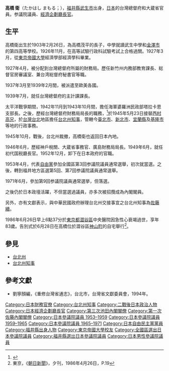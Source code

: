 {{Infobox Officeholder
|name=高橋 衛
| image = 
| imagesize = 200px
| caption=
| order = 
|office= {{JPN}}第14、15任[[經濟企劃廳長官|經濟企劃廳長官]]
|term_start = 1964年7月18日
|term_end = 1965年6月3日
|primeminister = [[池田勇人|池田勇人]]<br>[[佐藤榮作|佐藤榮作]]
|predecessor = [[宮澤喜一|宮澤喜一]]
|successor = {{link-ja|藤山愛一郎|藤山愛一郎}}
|office1       = {{JPN}}第1任[[國稅廳_(日本)|國稅廳]]長官
|term_start1   = 1949年6月1日
|term_end1     = 1952年12月27日
|1blankname1    = {{nowrap|[[大藏大臣|大藏大臣]]}}
|1namedata1     = [[池田勇人|池田勇人]]<br/>{{link-ja|向井忠晴|向井忠晴}}
|predecessor1  = 新創職位
|successor1    = {{link-ja|平田敬一郎|平田敬一郎}}
|office2       = {{EOJ}}第19任[[台北州知事|台北州知事]]
|term_start2   = 1945年5月23日
|term_end2     = 1945年10月
|predecessor2  = [[西村高兄|西村高兄]]
|successor2    = 職位廢除
|office3     = {{JPN}}[[參議院_(日本)|參議院]]議員
|term_start3  = 1953年5月3日
|term_end3   = 1971年7月3日
|predecessor3 = 
|successor3   = 
|constituency3= {{Plainlist|
* [[日本參議院全國區|全國區]]（1953-1959）
* [[福井縣選舉區|福井縣選舉區]]（1959-1971）}}
| birth_date = {{birth_date|1903|2|26}}
| birth_place = {{EOJ}}[[福井縣|福井縣]][[南条郡|南条郡]]{{link-ja|武生町|武生町}}<br/>（現[[越前市|越前市]]）
| death_date = {{death_date_and_age|1986|4|26|1903|2|26}}
| death_place = {{JPN}}[[東京都|東京都]][[澀谷區|澀谷區]]
| spouse = 
|relatives=
|occupation = [[官員|官員]]
| party =（[[自由党_(日本1950年)|自由党]]→）<br/>[[自由民主黨_(日本)|自由民主黨]]
| signature = 
|alma_mater=[[東京帝国大学|東京帝国大学]]經濟學部
|website=
}} 
'''高橋 衛'''（たかはし まもる；{{bd|1903年|2月26日|1986年|4月26日|Takahashi Mamoru}}），[[福井縣|福井縣]][[武生市|武生市]]出身，[[日本|日本]]的台灣總督府和大蔵省官員。参議院議員、[[經濟企劃廳長官|經濟企劃廳長官]]。

==生平==
高橋衛出生於1903年2月26日，為高橋茂平的長子，中學就讀武生中學和[[金澤市|金澤市]]的第四高等學校。1926年11月，在高等試驗行政科試驗考試上合格過關。1927年3月，從[[東京帝國大學|東京帝國大學]]經濟學部經濟學科畢業。

1927年4月，被分配到台灣總督府所屬的財務局。歷任新竹州内務部教育課長、総督官房審議室、兼台湾総督府秘書官等職。

1937年3月至1939年2月間，被派遣至歐美各國。

1939年7月，就任台灣總督府的主計課課長。

太平洋戰爭期間，1942年11月到1943年10月間，擔任海軍婆羅洲民政部塔拉卡恩支部長。之後，歷經台灣總督府財務局局長的職務，<ref name="伊">{{cite book|author=伊藤金次郎 著、日本文教基金會　譯 |title=《台灣不可欺記（{{lang-ja|臺灣欺かざるの記}}）》|publisher=文英堂 |isbn=957-8811-17-9 |pages=第76頁|date=2000年4月}}</ref>於1945年5月23日接替[[西村高兄|西村高兄]]，於[[台灣|台灣]][[台北|台北]]地區擔任[[台北州知事|台北州知事]]，管轄今[[臺北市|臺北市]]、[[新北市|新北市]]、[[宜蘭縣|宜蘭縣]]及[[基隆市|基隆市]]等地的行政事務。

1945年10月，戰後，台北州裁撤，高橋衛也返回日本內地。

1946年6月，歷經神戶稅關、大蔵省事務官、廣島財務局局長。1949年6月，就任初代国税廳長官。1952年12月，卸下在日本政府的官職。

1953年4月，代表[[自由黨_(日本1950年)|自由黨]]參加全國區第3回参議院議員通常選舉，初次就當選。之後，轉到福井地方區選第5回、第7回参議院議員通常選舉。

1971年6月，參加第9回参議院議員通常選挙，但落選。

之後仍於日本政壇活躍，不但當選過議員，亦多次被招攬成為內閣閣員。

另外，亦有文獻表示，與中華民國政府辦理台北州交接事宜之台北州知事為[[佐藤續|佐藤續]]。

1986年6月26日早上6點37分於[[東京都|東京都]][[澀谷區|澀谷區]]中央醫院因急性心衰竭過世，享年83歲。告別式於6月28日在高橋位於澀谷區[[神山町|神山町]]的自宅舉行<ref>東京，《[[朝日新聞|朝日新聞]]》，夕刊，1986年4月26日，P.19</ref>。

==參見==
*[[台北州|台北州]]
*[[台北州知事|台北州知事]]

==參考文獻==
{{refbegin}}
*劉寧顏編，《重修台灣省通志》，台北市，台灣省文獻委員會，1994年。
{{refend}}
{{reflist}}

{{start box}}
{{s-before|[[西村高兄|西村高兄]]}}
{{s-title|[[台北州知事|台北州知事]] |1945年5月23日－1945年10月}}
{{s-after|無（日治時期結束，台北州裁撤）}}
{{end box}}
{{start box}}
{{s-before|[[宮澤喜一|宮澤喜一]]}}
{{s-title|{{JPN}}[[經濟財政政策擔當大臣|經濟計畫廳]] |第14-15代：1964年7月18日 - 1965年6月3日}}
{{s-after|[[藤山愛一郎|藤山愛一郎]]}}
{{end box}}

{{第三次池田內閣}}
{{第一次佐藤內閣}}
{{Governors of Taihoku Prefecture}}

{{DEFAULTSORT:Takahashi Mamoru}}
[[Category:日本財務官僚|Category:日本財務官僚]]
[[Category:台北州知事|Category:台北州知事]]
[[Category:二戰後日本政治人物|Category:二戰後日本政治人物]]
[[Category:日本經濟企劃廳長官|Category:日本經濟企劃廳長官]]
[[Category:第三次池田內閣閣僚|Category:第三次池田內閣閣僚]]
[[Category:第一次佐藤內閣閣僚|Category:第一次佐藤內閣閣僚]]
[[Category:日本參議院議員_1953–1959|Category:日本參議院議員 1953–1959]]
[[Category:日本參議院議員_1959–1965|Category:日本參議院議員 1959–1965]]
[[Category:日本參議院議員_1965–1971|Category:日本參議院議員 1965–1971]]
[[Category:日本自由民主黨黨員|Category:日本自由民主黨黨員]]
[[Category:福井縣出身人物|Category:福井縣出身人物]]
[[Category:東京帝國大學校友|Category:東京帝國大學校友]]
[[Category:全國區選出日本參議院議員|Category:全國區選出日本參議院議員]]
[[Category:福井縣選出日本參議院議員|Category:福井縣選出日本參議院議員]]
[[Category:日本男性參議院議員|Category:日本男性參議院議員]]